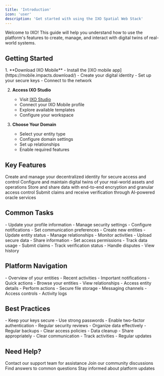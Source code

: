 ```yaml
---
title: 'Introduction'
icon: 'user'
description: 'Get started with using the IXO Spatial Web Stack'
---
```


<Tip>
  Welcome to IXO! This guide will help you understand how to use the platform's features to create, manage, and interact with digital twins of real-world systems.
</Tip>

## Getting Started

<Steps>
  1. **Download IXO Mobile**
     - Install the [IXO mobile app](https://mobile.impacts.download/)
     - Create your digital identity
     - Set up your secure keys
     - Connect to the network

  2. **Access IXO Studio**
     - Visit [IXO Studio](https://ixo.world/studio)
     - Connect your IXO Mobile profile
     - Explore available templates
     - Configure your workspace

  3. **Choose Your Domain**
     - Select your entity type
     - Configure domain settings
     - Set up relationships
     - Enable required features
</Steps>

## Key Features

<CardGroup>
  <Card title="Digital Identity" icon="fingerprint">
    Create and manage your decentralized identity for secure access and control
  </Card>

  <Card title="Entity Management" icon="cube">
    Configure and maintain digital twins of your real-world assets and operations
  </Card>

  <Card title="Secure Data" icon="shield-check">
    Store and share data with end-to-end encryption and granular access control
  </Card>

  <Card title="Verification" icon="check-double">
    Submit claims and receive verification through AI-powered oracle services
  </Card>
</CardGroup>

## Common Tasks

<AccordionGroup>
  <Accordion title="Profile Management" icon="user">
    - Update your profile information
    - Manage security settings
    - Configure notifications
    - Set communication preferences
  </Accordion>

  <Accordion title="Entity Operations" icon="gears">
    - Create new entities
    - Update entity status
    - Manage relationships
    - Monitor activities
  </Accordion>

  <Accordion title="Data Handling" icon="database">
    - Upload secure data
    - Share information
    - Set access permissions
    - Track data usage
  </Accordion>

  <Accordion title="Claims & Verification" icon="clipboard-check">
    - Submit claims
    - Track verification status
    - Handle disputes
    - View history
  </Accordion>
</AccordionGroup>

## Platform Navigation

<CardGroup>
  <Card title="Dashboard" icon="gauge">
    - Overview of your entities
    - Recent activities
    - Important notifications
    - Quick actions
  </Card>

  <Card title="Entity Explorer" icon="sitemap">
    - Browse your entities
    - View relationships
    - Access entity details
    - Perform actions
  </Card>

  <Card title="Data Rooms" icon="folder-tree">
    - Secure file storage
    - Messaging channels
    - Access controls
    - Activity logs
  </Card>
</CardGroup>

## Best Practices

<CardGroup>
  <Card title="Security" icon="lock">
    - Keep your keys secure
    - Use strong passwords
    - Enable two-factor authentication
    - Regular security reviews
  </Card>

  <Card title="Data Management" icon="database">
    - Organize data effectively
    - Regular backups
    - Clear access policies
    - Data cleanup
  </Card>

  <Card title="Collaboration" icon="users">
    - Share appropriately
    - Clear communication
    - Track activities
    - Regular updates
  </Card>
</CardGroup>

## Need Help?

<CardGroup>
  <Card title="Support" icon="headset" href="mailto:assistant@ixo.world">
    Contact our support team for assistance
  </Card>

  <Card title="Community" icon="people-group" href="https://ixofoundation.slack.com/archives/C04UERAUHQT">
    Join our community discussions
  </Card>

  <Card title="FAQs" icon="circle-question" href="/guides/users/faqs">
    Find answers to common questions
  </Card>

  <Card title="Updates" icon="bell" href="https://chronicle.impacts.network/">
    Stay informed about platform updates
  </Card>
</CardGroup>
